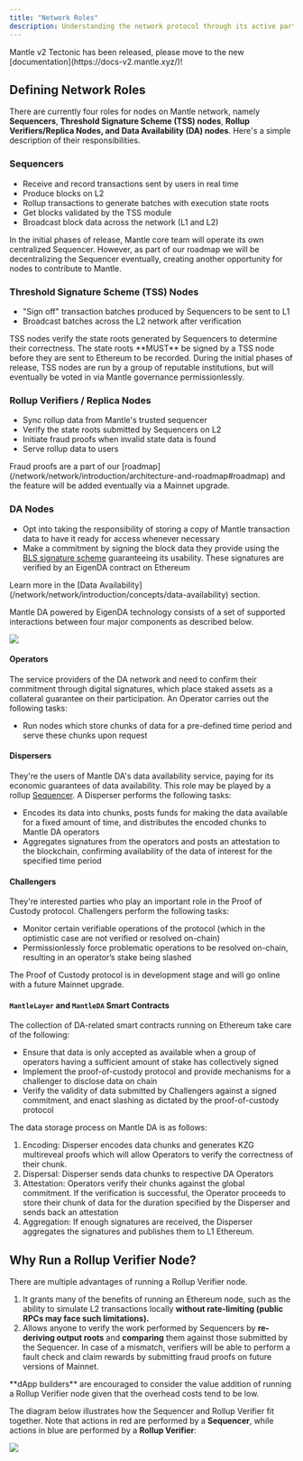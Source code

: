 ```yaml
---
title: "Network Roles"
description: Understanding the network protocol through its active participants
---
```


<Warning>
Mantle v2 Tectonic has been released, please move to the new [documentation](https://docs-v2.mantle.xyz/)!

</Warning>

## Defining Network Roles

There are currently four roles for nodes on Mantle network, namely **Sequencers**, **Threshold Signature Scheme (TSS) nodes**, **Rollup Verifiers/Replica Nodes, and Data Availability (DA) nodes**. Here's a simple description of their responsibilities.

### Sequencers

* Receive and record transactions sent by users in real time
* Produce blocks on L2
* Rollup transactions to generate batches with execution state roots
* Get blocks validated by the TSS module
* Broadcast block data across the network (L1 and L2)

<Info>
In the initial phases of release, Mantle core team will operate its own centralized Sequencer. However, as part of our roadmap we will be decentralizing the Sequencer eventually, creating another opportunity for nodes to contribute to Mantle.

</Info>

### Threshold Signature Scheme (TSS) Nodes

* "Sign off" transaction batches produced by Sequencers to be sent to L1
* Broadcast batches across the L2 network after verification

<Info>
TSS nodes verify the state roots generated by Sequencers to determine their correctness. The state roots **MUST** be signed by a TSS node before they are sent to Ethereum to be recorded.

</Info>

<Info>
During the initial phases of release, TSS nodes are run by a group of reputable institutions, but will eventually be voted in via Mantle governance permissionlessly.

</Info>

### Rollup Verifiers / Replica Nodes

* Sync rollup data from Mantle's trusted sequencer
* Verify the state roots submitted by Sequencers on L2
* Initiate fraud proofs when invalid state data is found
* Serve rollup data to users

<Info>
Fraud proofs are a part of our [roadmap](/network/network/introduction/architecture-and-roadmap#roadmap) and the feature will be added eventually via a Mainnet upgrade.

</Info>

### DA Nodes

* Opt into taking the responsibility of storing a copy of Mantle transaction data to have it ready for access whenever necessary
* Make a commitment by signing the block data they provide using the [BLS signature scheme](https://en.wikipedia.org/wiki/BLS_digital_signature) guaranteeing its usability. These signatures are verified by an EigenDA contract on Ethereum

<Info>
Learn more in the [Data Availability](/network/network/introduction/concepts/data-availability) section.

</Info>

Mantle DA powered by EigenDA technology consists of a set of supported interactions between four major components as described below.

<Frame caption="">
  <img src="https://docs.mantle.xyz/~gitbook/image?url=https%3A%2F%2F3701411312-files.gitbook.io%2F%7E%2Ffiles%2Fv0%2Fb%2Fgitbook-x-prod.appspot.com%2Fo%2Fspaces%252FNHXgeqhgrznnRobzznxl%252Fuploads%252FAsnGr1cXLy9Og1JIVxE8%252Fupdated%2520da%2520interaction.jpg%3Falt%3Dmedia%26token%3D1718a0e4-4941-4255-a886-c8c5af2fdfef&width=768&dpr=4&quality=100&sign=4935a0e1&sv=2" />
</Frame>

#### Operators

The service providers of the DA network and need to confirm their commitment through digital signatures, which place staked assets as a collateral guarantee on their participation. An Operator carries out the following tasks:

* Run nodes which store chunks of data for a pre-defined time period and serve these chunks upon request

#### Dispersers

They're the users of Mantle DA's data availability service, paying for its economic guarantees of data availability. This role may be played by a rollup [Sequencer](/network/network/for-validators/network-roles#sequencers). A Disperser performs the following tasks:

* Encodes its data into chunks, posts funds for making the data available for a fixed amount of time, and distributes the encoded chunks to Mantle DA operators
* Aggregates signatures from the operators and posts an attestation to the blockchain, confirming availability of the data of interest for the specified time period

#### Challengers

They're interested parties who play an important role in the Proof of Custody protocol. Challengers perform the following tasks:

* Monitor certain verifiable operations of the protocol (which in the optimistic case are not verified or resolved on-chain)
* Permissionlessly force problematic operations to be resolved on-chain, resulting in an operator’s stake being slashed

<Info>
The Proof of Custody protocol is in development stage and will go online with a future Mainnet upgrade.

</Info>

#### `MantleLayer` and `MantleDA` Smart Contracts

The collection of DA-related smart contracts running on Ethereum take care of the following:

* Ensure that data is only accepted as available when a group of operators having a sufficient amount of stake has collectively signed
* Implement the proof-of-custody protocol and provide mechanisms for a challenger to disclose data on chain
* Verify the validity of data submitted by Challengers against a signed commitment, and enact slashing as dictated by the proof-of-custody protocol

The data storage process on Mantle DA is as follows:

1. Encoding: Disperser encodes data chunks and generates KZG multireveal proofs which will allow Operators to verify the correctness of their chunk.
2. Dispersal: Disperser sends data chunks to respective DA Operators
3. Attestation: Operators verify their chunks against the global commitment. If the verification is successful, the Operator proceeds to store their chunk of data for the duration specified by the Disperser and sends back an attestation
4. Aggregation: If enough signatures are received, the Disperser aggregates the signatures and publishes them to L1 Ethereum.

## **Why Run a Rollup Verifier Node?**

There are multiple advantages of running a Rollup Verifier node.

1. It grants many of the benefits of running an Ethereum node, such as the ability to simulate L2 transactions locally **without rate-limiting **(public RPCs may face such limitations)**.**
2. Allows anyone to verify the work performed by Sequencers by **re-deriving output roots** and **comparing** them against those submitted by the Sequencer. In case of a mismatch, verifiers will be able to perform a fault check and claim rewards by submitting fraud proofs on future versions of Mainnet.

<Info>
**dApp builders** are encouraged to consider the value addition of running a Rollup Verifier node given that the overhead costs tend to be low.

</Info>

The diagram below illustrates how the Sequencer and Rollup Verifier fit together. Note that actions in red are performed by a **Sequencer**, while actions in blue are performed by a **Rollup Verifier**:

<Frame caption="">
  <img src="https://docs.mantle.xyz/~gitbook/image?url=https%3A%2F%2Flh4.googleusercontent.com%2FJV9Q7wwNHVZFhB2Cer5FX2dzZT_v6WtgcKvyLrXFLdp_QhuNYausSwCekBXGm-kNoT6KJrs1o9a3TaMMsKuntHLQwdBhrTVIVAeUBjJc5-KvyzFfeDh_oAADVbj_Ez4j4YvIrFSS3Av79OSpICMBB-Taj9evRc63PSlGamcJJhwAY9nChVSxJCD5Nc-fVA&width=768&dpr=4&quality=100&sign=d7da2555&sv=2" />
</Frame>


